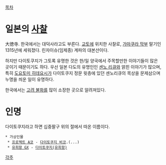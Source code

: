 [[목차]]

= 일본의 [[사찰]] =
大徳寺. 한국에서는 대덕사라고도 부른다. [[교토]]에 위치한 사찰로, [[가마쿠라 막부]] 말기인 1315년에 세워졌다. 린자이슈(임제종) 계파의 대본산이다. 

하지만 다이토쿠지가 그토록 유명한 것은 한/일 양국에서 주목할만한 이야기들이 많은 곳이기 때문이기도 하다. 우선 일본 다도의 유명인인 [[센노 리큐]]와 얽힌 이야기가 많으며, 특히 [[도요토미 히데요시]]가 다이토쿠지 정문 윗층에 있던 센노리큐의 목상을 문제삼으며 누명을 씌운 일이 유명하다.

한국에서는 [[고려 불화]]를 많이 소장한 곳으로 알려져있다.

= 인명 =
다이토쿠지라고 하면 십중팔구 위의 절에서 따온 이름이다.
 * 가상인물 
  * [[프로젝트 A코]] - [[다이토쿠지 비코]].(...)
  * [[유희왕 GX]] - [[다이토쿠지(유희왕)]]

[[각주]]
